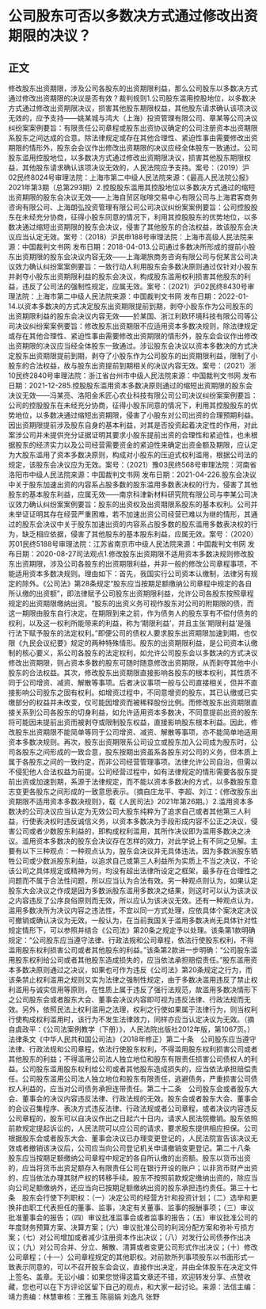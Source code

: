 # 公司股东可否以多数决方式通过修改出资期限的决议？
## 正文
修改股东出资期限，涉及公司各股东的出资期限利益，那么公司股东以多数决方式通过修改出资期限的决议是否有效？裁判规则1.公司股东滥用控股地位，以多数决方式通过修改出资期限决议，损害其他股东期限权益，其他股东请求确认该项决议无效的，应予支持——姚某城与鸿大（上海）投资管理有限公司、章某等公司决议纠纷案案例要旨：有限责任公司章程或股东出资协议确定的公司注册资本出资期限系股东之间达成的合意。除法律规定或存在其他合理性、紧迫性事由需要修改出资期限的情形外，股东会会议作出修改出资期限的决议应经全体股东一致通过。公司股东滥用控股地位，以多数决方式通过修改出资期限决议，损害其他股东期限权益，其他股东请求确认该项决议无效的，人民法院应予支持。案号：（2019）沪02民终8024号审理法院：上海市第二中级人民法院来源：《最高人民法院公报》2021年第3期（总第293期）2.控股股东滥用其控股地位以多数决方式通过的缩短出资期限的股东会决议无效——上海自贸区咖啡交易中心有限公司与上海君客商务咨询有限公司、上海朗弘投资管理有限公司公司决议纠纷案案例要旨：公司控股股东在未经充分协商，征得小股东同意的情况下，利用其控股股东的优势地位，以多数决通过缩短出资期限的股东会决议，侵害了其他股东的合法权益，故该股东会决议应当认定无效。案号：（2018）沪民申188号审理法院：上海市高级人民法院来源：中国裁判文书网 发布日期：2018-04-013.公司通过多数决所形成的提前小股东出资期限的股东会决议内容无效——上海潮旅商务咨询有限公司与倪某言公司决议效力确认纠纷案案例要旨：一致行动人利用股东会多数决原则通过仅针对小股东并剥夺小股东出资期限利益的股东会决议，构成股东滥用权利损害其他股东的利益，违反了公司法的强制性规定，应属无效。案号：（2021）沪02民终8430号审理法院：上海市第二中级人民法院来源：中国裁判文书网 发布日期：2022-01-14.以资本多数决的方式决定股东出资期限提前到期，剥夺小股东作为公司股东的出资期限利益的股东会决议内容无效——於某国、浙江利欧环境科技有限公司等公司决议纠纷案案例要旨：修改股东出资期限不应适用资本多数决规则，除法律规定或存在其他合理性、紧迫性事由需要修改出资期限的情形外，股东会会议作出修改出资期限的决议应当经全体股东一致通过。涉讼股东会决议以资本多数决的方式决定股东出资期限提前到期，剥夺了小股东作为公司股东的出资期限利益，限制了小股东的合法权益，故与股东出资提前到期相关的决议内容无效。案号：（2021）浙10民终2840号审理法院：浙江省台州市中级人民法院来源：中国裁判文书网 发布日期：2021-12-285.控股股东滥用资本多数决原则通过的缩短出资期限的股东会决议无效——冯某亮、洛阳金禾匠心农业科技有限公司公司决议纠纷案案例要旨：公司的控股股东在未经充分协商，征得小股东同意的情况下，利用其控股股东的优势地位，以多数决通过缩短出资期限，侵害了小股东对公司出资的合理预期利益。因出资期限提前涉及股东自身的基本利益，对其是否投资起着决定性的作用，对此案涉公司并未提供充分证据证明其要求小股东提前出资的合理性和紧迫性，也未根据股东的经济实力以及公司经营需要资金的紧迫性来确定出资金额及期限，应认定为大股东滥用了资本多数决原则，构成对小股东的压迫式权利滥用，根据公司法的规定，该股东会决议应为无效。案号：（2021）豫03民终568号审理法院：河南省洛阳市中级人民法院来源：中国裁判文书网 发布日期：2021-04-226.股东会决议中关于股东加速出资的内容系占股多数的股东滥用多数表决权的行为，侵害了其他股东的基本股东利益，应属无效——南京科津新材料研究院有限公司与李某公司决议效力确认纠纷案案例要旨：股东的出资权及出资期限系股东的基本权利。公司并未举证证明其存在经营严重困难，若不加速出资公司经营已难以为继的情形，其通过的股东会决议中关于股东加速出资的内容系占股多数的股东滥用多数表决权的行为，缺乏相应依据，侵害了其他股东的基本股东利益，应属无效。案号：（2020）苏01民终5188号审理法院：江苏省南京市中级人民法院来源：中国裁判文书网 发布日期：2020-08-27司法观点1.修改股东出资期限不适用资本多数决规则修改股东出资期限，涉及公司各股东的出资期限利益，并非一般的修改公司章程事项，不能适用资本多数决规则。理由如下：首先，我国实行公司资本认缴制，法律另有规定的除外。《公司法》第28条规定“股东应当按期足额缴纳公司章程中规定的各自所认缴的出资额”，即法律赋予公司股东出资期限利益，允许公司各股东按照章程规定的出资期限缴纳出资。“股东的出资义务可视作股东对公司的附期限的债，而这一期限由股东自行决定。在期限到来之前，作为债务人的股东享有不偿付债务的权利，以及这一权利所能带来的利益，称为‘期限利益’，并且主张‘期限利益’是强行法下赋予股东的法定权利。”即便公司的债权人要求股东出资期限加速到期，也仅限《九民会议纪要》规定的两种特殊情形。股东的出资期限利益，是公司资本认缴制的核心要义，系公司各股东的法定权利，如允许公司股东会以多数决的方式决议修改出资期限，则占资本多数的股东可随时随意修改出资期限，从而剥夺其他中小股东的合法权益。其次，修改股东出资期限直接影响各股东的根本权利，其性质不同于公司增资、减资、解散等事项。后者决议事项一般与公司直接相关，但并不直接影响公司股东之固有权利。如增资过程中，不同意增资的股东，其已认缴或已实缴部分的权益并未改变，仅可能因增资而被稀释股份比例。而修改股东出资期限直接关系到公司各股东的切身利益，如允许适用资本多数决，不同意提前出资的股东将可能因未提前出资而被剥夺或限制股东权益，直接影响股东根本利益。因此，修改股东出资期限不能简单等同于公司增资、减资、解散等事项，亦不能简单地适用资本多数决规则。再次，股东出资期限系公司设立或股东加入公司成为股东时，公司各股东之间形成的一致合意，股东按期出资虽系各股东对公司的义务，但本质上属于各股东之间的一致约定，而非公司经营管理事项。法律允许公司自治，但需以不侵犯他人合法权益为前提。公司经营过程中，如有法律规定的情形需要各股东提前出资或加速到期，系源于法律规定，而不能以资本多数决的方式，以多数股东意志变更各股东之间形成的一致意思表示。（摘自庄龙平、李超、刘江：《修改股东出资期限不适用资本多数决规则》，载《人民司法》2021年第26期。）2.滥用资本多数决的公司决议应当认定为无效公司大股东纯粹为了追求自己或者其他第三人利益，行使表决权时违反诚信义务，以资本多数决为手段形成内容不公正之决议，侵害公司或者少数股东利益的，即构成权利滥用，其所作决议即为滥用多数决之决议。滥用资本多数决的股东会决议存在怎样的效力，对此学说上有不同之见解。主要有以下三种观点：一种观点认为，股东会决议并无具体违法，因为多数派股东牺牲公司或少数派股东利益，以追求自己或第三人利益所为实质上不当之决议，不论该公司之具体规定或精神为何，均没有超出法律所设定之框架，最多存在合理性之问题而不属于合法性问题，所以应当认为合法有效。另一种观点则认为，如果认定股东大会决议之作成是因为多数派股东滥用多数决之结果，则这时可以认为该决议之内容违反了公序良俗原则而无效，所以应认为该决议无效。还有一种观点认为，滥用多数决所为决议内容之违法性，不宜以同一方式处理，应依具体个案决定决议可撤销或确认决议为无效。一般认为，在当前我国关于滥用多数决尚无具体针对性规定情形下，可以参照并结合《公司法》第20条之规定予以处理。该条第1款明确规定：“公司股东应当遵守法律、行政法规和公司章程，依法行使股东权利，不得滥用股东权利损害公司或者其他股东的利益。”该条第2款进一步明确：“公司股东滥用股东权利给公司或者其他股东造成损失的，应当依法承担赔偿责任。”股东滥用资本多数决原则通过之决议，如果也可作为违反《公司法》第20条规定之行为，而该条禁止权利滥用之规则又实为法律之强制性规定，由于多数决滥用违反了禁止权利滥用与诚实信用等原则，在性质上属于违反了强行法规范，故滥用多数决情形下之公司股东会或者股东大会、董事会决议内容即可视为违反法律、行政法规而无效。另外，依照民法上权利滥用之法理，权利之行使如果属于法律行为，则当权利行使构成权利滥用时，该行为不发生法律效力，同样亦应当认定决议为无效。（摘自虞政平：《公司法案例教学（下册）》，人民法院出版社2012年版，第1067页。）法律条文《中华人民共和国公司法》（2018年修正）第二十条　公司股东应当遵守法律、行政法规和公司章程，依法行使股东权利，不得滥用股东权利损害公司或者其他股东的利益；不得滥用公司法人独立地位和股东有限责任损害公司债权人的利益。公司股东滥用股东权利给公司或者其他股东造成损失的，应当依法承担赔偿责任。公司股东滥用公司法人独立地位和股东有限责任，逃避债务，严重损害公司债权人利益的，应当对公司债务承担连带责任。第二十二条　公司股东会或者股东大会、董事会的决议内容违反法律、行政法规的无效。股东会或者股东大会、董事会的会议召集程序、表决方式违反法律、行政法规或者公司章程，或者决议内容违反公司章程的，股东可以自决议作出之日起六十日内，请求人民法院撤销。股东依照前款规定提起诉讼的，人民法院可以应公司的请求，要求股东提供相应担保。公司根据股东会或者股东大会、董事会决议已办理变更登记的，人民法院宣告该决议无效或者撤销该决议后，公司应当向公司登记机关申请撤销变更登记。第二十八条   股东应当按期足额缴纳公司章程中规定的各自所认缴的出资额。股东以货币出资的，应当将货币出资足额存入有限责任公司在银行开设的账户；以非货币财产出资的，应当依法办理其财产权的转移手续。股东不按照前款规定缴纳出资的，除应当向公司足额缴纳外，还应当向已按期足额缴纳出资的股东承担违约责任。第三十七条　股东会行使下列职权：（一）决定公司的经营方针和投资计划；（二）选举和更换非由职工代表担任的董事、监事，决定有关董事、监事的报酬事项；（三）审议批准董事会的报告；（四）审议批准监事会或者监事的报告；（五）审议批准公司的年度财务预算方案、决算方案；（六）审议批准公司的利润分配方案和弥补亏损方案；（七）对公司增加或者减少注册资本作出决议；（八）对发行公司债券作出决议；（九）对公司合并、分立、解散、清算或者变更公司形式作出决议；（十）修改公司章程；（十一）公司章程规定的其他职权。对前款所列事项股东以书面形式一致表示同意的，可以不召开股东会会议，直接作出决定，并由全体股东在决定文件上签名、盖章。无讼小编：如果您觉得这篇文章还不错，欢迎转发分享、点赞收藏，您也可以在下方评论区留下自己的观点，和大家一起讨论。来源：法信主编：靖力责编：林慧审核：王雅玉 陈丽娟 刘逸凡 张野